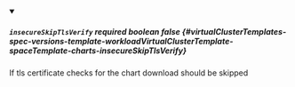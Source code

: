 
<details className="config-field" data-expandable="false" open>
<summary>

##### `insecureSkipTlsVerify` <span className="config-field-required" data-required="false">required</span> <span className="config-field-type">boolean</span> <span className="config-field-default">false</span> <span className="config-field-enum"></span> {#virtualClusterTemplates-spec-versions-template-workloadVirtualClusterTemplate-spaceTemplate-charts-insecureSkipTlsVerify}

If tls certificate checks for the chart download should be skipped

</summary>



</details>
